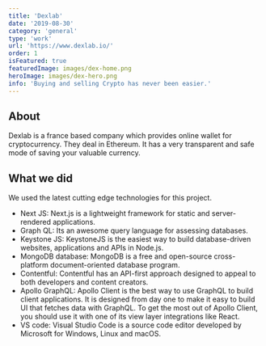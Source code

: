 ```yaml
---
title: 'Dexlab'
date: '2019-08-30'
category: 'general'
type: 'work'
url: 'https://www.dexlab.io/'
order: 1
isFeatured: true
featuredImage: images/dex-home.png
heroImage: images/dex-hero.png
info: 'Buying and selling Crypto has never been easier.'
---
```


## About

Dexlab is a france based company which provides online wallet for cryptocurrency. They deal in Ethereum. It has a very transparent and safe mode of saving your valuable currency. 
## What we did

We used the latest cutting edge technologies for this project.

- Next JS: Next.js is a lightweight framework for static and server-rendered applications.
- Graph QL: Its an awesome query language for assessing databases.
- Keystone JS: KeystoneJS is the easiest way to build database-driven websites, applications and APIs in Node.js.
- MongoDB database: MongoDB is a free and open-source cross-platform document-oriented database program.
- Contentful: Contentful has an API-first approach designed to appeal to both developers and content creators.
- Apollo GraphQL: Apollo Client is the best way to use GraphQL to build client applications. It is designed from day one to make it easy to build UI that fetches data with GraphQL. To get the most out of Apollo Client, you should use it with one of its view layer integrations like React.
- VS code: Visual Studio Code is a source code editor developed by Microsoft for Windows, Linux and macOS.
